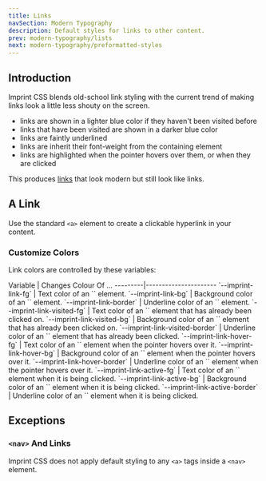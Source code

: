 ```yaml
---
title: Links
navSection: Modern Typography
description: Default styles for links to other content.
prev: modern-typography/lists
next: modern-typography/preformatted-styles
---
```


## Introduction

Imprint CSS blends old-school link styling with the current trend of making links look a little less shouty on the screen.

* links are shown in a lighter blue color if they haven't been visited before
* links that have been visited are shown in a darker blue color
* links are faintly underlined
* links are inherit their font-weight from the containing element
* links are highlighted when the pointer hovers over them, or when they are clicked

This produces [links](links) that look modern but still look like links.

## A Link

Use the standard `<a>` element to create a clickable hyperlink in your content.

### Customize Colors

Link colors are controlled by these variables:

<div>
Variable | Changes Colour Of ...
---------|----------------------
`--imprint-link-fg` | Text color of an `<a>` element.
`--imprint-link-bg` | Background color of an `<a>` element.
`--imprint-link-border` | Underline color of an `<a>` element.
`--imprint-link-visited-fg` | Text color of an `<a>` element that has already been clicked on.
`--imprint-link-visited-bg` | Background color of an `<a>` element that has already been clicked on.
`--imprint-link-visited-border` | Underline color of an `<a>` element that has already been clicked.
`--imprint-link-hover-fg` | Text color of an `<a>` element when the pointer hovers over it.
`--imprint-link-hover-bg` | Background color of an `<a>` element when the pointer hovers over it.
`--imprint-link-hover-border` | Underline color of an `<a>` element when the pointer hovers over it.
`--imprint-link-active-fg` | Text color of an `<a>` element when it is being clicked.
`--imprint-link-active-bg` | Background color of an `<a>` element when it is being clicked.
`--imprint-link-active-border` | Underline color of an `<a>` element when it is being clicked.
</div>

## Exceptions

### `<nav>` And Links

Imprint CSS does not apply default styling to any `<a>` tags inside a `<nav>` element.